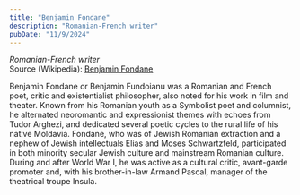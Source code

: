 ```yaml
---
title: "Benjamin Fondane"
description: "Romanian-French writer"
pubDate: "11/9/2024"
---
```


*Romanian-French writer*  
Source (Wikipedia): [Benjamin Fondane][1]

Benjamin Fondane or Benjamin Fundoianu was a Romanian and French poet, critic and existentialist philosopher, also noted for his work in film and theater. Known from his Romanian youth as a Symbolist poet and columnist, he alternated neoromantic and expressionist themes with echoes from Tudor Arghezi, and dedicated several poetic cycles to the rural life of his native Moldavia. Fondane, who was of Jewish Romanian extraction and a nephew of Jewish intellectuals Elias and Moses Schwartzfeld, participated in both minority secular Jewish culture and mainstream Romanian culture. During and after World War I, he was active as a cultural critic, avant-garde promoter and, with his brother-in-law Armand Pascal, manager of the theatrical troupe Insula.

[1]: https://en.wikipedia.org/wiki/Benjamin_Fondane
